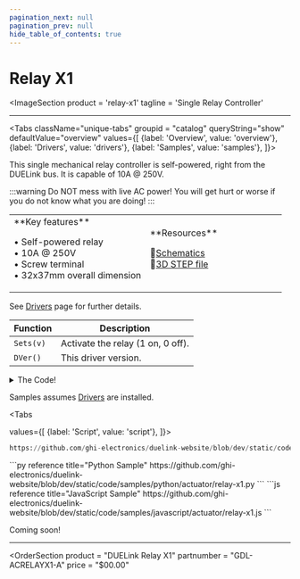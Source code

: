 ```yaml
---
pagination_next: null
pagination_prev: null
hide_table_of_contents: true
---
```



# Relay X1

<ImageSection
    product = 'relay-x1'
    tagline = 'Single Relay Controller'
></ImageSection>

---

<Tabs className="unique-tabs" groupid = "catalog" queryString="show" defaultValue="overview"
  values={[
    {label: 'Overview', value: 'overview'},
    {label: 'Drivers', value: 'drivers'},
    {label: 'Samples', value: 'samples'},
  ]}>

<TabItem value="overview">
This single mechanical relay controller is self-powered, right from the DUELink bus. It is capable of 10A @ 250V.

:::warning
Do NOT mess with live AC power! You will get hurt or worse if you do not know what you are doing!
:::

<table><td width='50%'>
**Key features**

• Self-powered relay<br/>
• 10A @ 250V<br/>
• Screw terminal<br/>
• 32x37mm overall dimension<br/>

</td><td width='50%'>
**Resources**

📄[Schematics](pathname:///sch/gdl-acrelayx1-a.pdf)<br/>
🔩[3D STEP file](pathname:///3d/gdl-acrelayx1-a.step)<br/>

</td></table>

</TabItem>

<TabItem value="drivers">

See [Drivers](../../engine/drivers) page for further details.

Function | Description
--- | ---
`Sets(v)`  | Activate the relay (1 on, 0 off).
`DVer()`   | This driver version.

<details>
  <summary>The Code!</summary>


```py reference title="Relay X1 Driver"
https://github.com/ghi-electronics/duelink-website/blob/dev/static/code/drivers/actuator/relay-x1.txt
```

</details>
</TabItem>

<TabItem value="samples">

Samples assumes [Drivers](../../engine/drivers) are installed.

<Tabs

  values={[
    {label: 'Script', value: 'script'},
]}>

<TabItem value="script">

```py reference title="Script Sample"
https://github.com/ghi-electronics/duelink-website/blob/dev/static/code/samples/script/actuator/relay-x1.txt
```
</TabItem>

<TabItem value="py">
```py reference title="Python Sample"
https://github.com/ghi-electronics/duelink-website/blob/dev/static/code/samples/python/actuator/relay-x1.py
```
</TabItem>

<TabItem value="js">
```js reference title="JavaScript Sample"
https://github.com/ghi-electronics/duelink-website/blob/dev/static/code/samples/javascript/actuator/relay-x1.js
```

</TabItem>

</Tabs>

</TabItem>

<TabItem value="projects">Coming soon!</TabItem>

</Tabs>

---

<OrderSection
    product = "DUELink Relay X1"
    partnumber = "GDL-ACRELAYX1-A"
    price = "$00.00"
></OrderSection>
